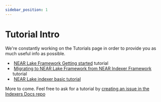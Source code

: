 ```yaml
---
sidebar_position: 1
---
```



# Tutorial Intro

We're constantly working on the Tutorials page in order to provide you as much useful info as possible.

- &#8203;<ProgrammingLanguage lang="rust" small /> [NEAR Lake Framework Getting started](/tutorials/lake/near-lake-state-changes-indexer) tutorial
- &#8203;<ProgrammingLanguage lang="rust" small /> [Migrating to NEAR Lake Framework from NEAR Indexer Framework](/tutorials/lake/migrating-to-near-lake-framework) tutorial
- &#8203;<ProgrammingLanguage lang="js" small /> [NEAR Lake indexer basic tutorial](/tutorials/lake/js-lake-indexer)

More to come. Feel free to ask for a tutorial by [creating an issue in the Indexers Docs repo](https://github.com/near/indexers-docs/issues)
